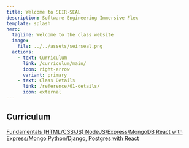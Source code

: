 ```yaml
---
title: Welcome to SEIR-SEAL
description: Software Engineering Immersive Flex
template: splash
hero:
  tagline: Welcome to the class website
  image:
    file: ../../assets/seirseal.png
  actions:
    - text: Curriculum
      link: /curriculum/main/
      icon: right-arrow
      variant: primary
    - text: Class Details
      link: /reference/01-details/
      icon: external
---
```



## Curriculum

<CardGrid stagger>
	<a href="/curriculum/unit-1/01-lessons/">
		<Card title="Unit 1" icon="open-book">
			Fundamentals (HTML/CSS/JS)
		</Card>
	</a>
	<a href="/curriculum/unit-2/01-lessons/">
		<Card title="Unit 2" icon="open-book">
			NodeJS/Express/MongoDB
		</Card>
	</a>
	<a href="/curriculum/unit-3/01-lessons/">
		<Card title="Unit 3" icon="open-book">
			React with Express/Mongo
		</Card>
	</a>
	<a href="/curriculum/unit-4/01-lessons/">
		<Card title="Unit 4" icon="open-book">
			Python/Django, Postgres with React
		</Card>
	</a>
</CardGrid>
